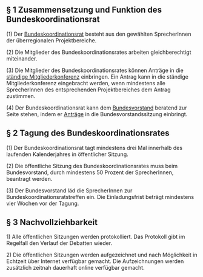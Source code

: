 == § 1 Zusammensetzung und Funktion des Bundeskoordinationsrat ==

(1) Der [[Überregionalen_Projektbereiche| Bundeskoordinationsrat]] besteht aus den gewählten SprecherInnen der überregionalen Projektbereiche. 

(2) Die Mitglieder des Bundeskoordinationsrates arbeiten gleichberechtigt miteinander.

(3) Die Mitglieder des Bundeskoordinationsrates können Anträge in die [[Ständige_Mitgliederkonferenz| ständige Mitgliederkonferenz]] einbringen. Ein Antrag kann in die ständige Mitgliederkonferenz eingebracht werden, wenn mindestens alle SprecherInnen des entsprechenden Projektbereiches dem Antrag zustimmen.

(4) Der Bundeskoordinationsrat kann dem [[Bundesvorstand| Bundesvorstand]] beratend zur Seite stehen, indem er [[Go_bundesvorstand#.C2.A73_Antr.C3.A4ge| Anträge]] in die Bundesvorstandssitzung einbringt.


== § 2 Tagung des Bundeskoordinationsrates ==

(1) Der Bundeskoordinationsrat tagt mindestens drei Mal innerhalb des laufenden Kalenderjahres in öffentlicher Sitzung.

(2) Die öffentliche Sitzung des Bundeskoordinationsrates muss beim Bundesvorstand, durch mindestens 50 Prozent der SprecherInnen, beantragt werden. 

(3) Der Bundesvorstand läd die SprecherInnen zur Bundeskoordinationsratstreffen ein. Die Einladungsfrist beträgt mindestens vier Wochen vor der Tagung.


== § 3 Nachvollziehbarkeit ==

1) Alle öffentlichen Sitzungen werden protokolliert. Das Protokoll gibt im Regelfall den Verlauf der Debatten wieder.

2) Die öffentlichen Sitzungen werden aufgezeichnet und nach Möglichkeit in Echtzeit über Internet verfügbar gemacht. Die Aufzeichnungen werden zusätzlich zeitnah dauerhaft online verfügbar gemacht.